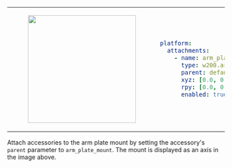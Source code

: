 <table>
<tr>
<td>
<center>
<figure>
    <img src={require("./img/arm_mount.png").default} width="250" />
</figure>
</center>
</td>
<td>

```yaml
platform:
  attachments:
    - name: arm_plate
      type: w200.arm_plate
      parent: default_mount
      xyz: [0.0, 0.0, 0.0]
      rpy: [0.0, 0.0, 0.0]
      enabled: true
```
</td>
</tr>
</table>

Attach accessories to the arm plate mount by setting the accessory's `parent` parameter to `arm_plate_mount`. The mount is displayed as an axis in the image above.
